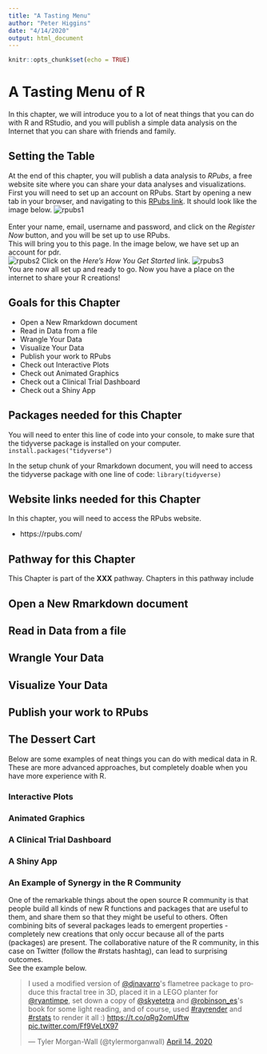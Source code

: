 ```yaml
---
title: "A Tasting Menu"
author: "Peter Higgins"
date: "4/14/2020"
output: html_document
---
```


```r
knitr::opts_chunk$set(echo = TRUE)
```

# A Tasting Menu of R
In this chapter, we will introduce you to a lot of neat things that you can do with R and RStudio, and you will publish a simple data analysis on the Internet 
that you can share with friends and family.

## Setting the Table

At the end of this chapter, you will publish a data analysis to *RPubs*, a free website site where you can share your data analyses and visualizations. First you will need to set up an account on RPubs. Start by opening a new tab in your browser, and navigating to this [RPubs link](https://rpubs.com/users/new). It should look like the image below.
![rpubs1](images/rpubs1.png)    
<br>
Enter your name, email, username and password, and click on the _Register Now_ button, and you will be set up to use RPubs.    
This will bring you to this page. In the image below, we have set up an account for pdr.    
![rpubs2](images/rpubs2.png) 
Click on the _Here's How You Get Started_ link.
![rpubs3](images/rpubs3.png)    
You are now all set up and ready to go. Now you have a place on the internet to share your R creations!

## Goals for this Chapter
- Open a New Rmarkdown document
- Read in Data from a file
- Wrangle Your Data
- Visualize Your Data
- Publish your work to RPubs
- Check out Interactive Plots
- Check out Animated Graphics
- Check out a Clinical Trial Dashboard
- Check out a Shiny App

## Packages needed for this Chapter
You will need to enter this line of code into your console, to make sure that the tidyverse package is installed on your computer.
`install.packages("tidyverse")`      

In the setup chunk of your Rmarkdown document, you will need to access the tidyverse package with one line of code:
`library(tidyverse)`

## Website links needed for this Chapter
In this chapter, you will need to access the RPubs website.   

- https://rpubs.com/

## Pathway for this Chapter
This Chapter is part of the **XXX** pathway.
Chapters in this pathway include

## Open a New Rmarkdown document

## Read in Data from a file

## Wrangle Your Data

## Visualize Your Data

## Publish your work to RPubs

## The Dessert Cart

Below are some examples of neat things you can do with medical data in R. These are more advanced approaches, but completely doable when you have more experience with R.

### Interactive Plots

### Animated Graphics

### A Clinical Trial Dashboard

### A Shiny App

### An Example of Synergy in the R Community
One of the remarkable things about the open source R community is that people build all kinds of new R functions and packages that are useful to them, and share them so that they might be useful to others. Often combining bits of several packages leads to emergent properties - completely new creations that only occur because all of the parts (packages) are present. The collaborative nature of the R community, in this case on Twitter (follow the #rstats hashtag), can lead to surprising outcomes.     
See the example below.

<blockquote class="twitter-tweet"><p lang="en" dir="ltr">I used a modified version of <a href="https://twitter.com/djnavarro?ref_src=twsrc%5Etfw">@djnavarro</a>&#39;s flametree package to produce this fractal tree in 3D, placed it in a LEGO planter for <a href="https://twitter.com/ryantimpe?ref_src=twsrc%5Etfw">@ryantimpe</a>, set down a copy of <a href="https://twitter.com/skyetetra?ref_src=twsrc%5Etfw">@skyetetra</a> and <a href="https://twitter.com/robinson_es?ref_src=twsrc%5Etfw">@robinson_es</a>&#39;s book for some light reading, and of course, used <a href="https://twitter.com/hashtag/rayrender?src=hash&amp;ref_src=twsrc%5Etfw">#rayrender</a> and <a href="https://twitter.com/hashtag/rstats?src=hash&amp;ref_src=twsrc%5Etfw">#rstats</a> to render it all :) <a href="https://t.co/qRg2omUftw">https://t.co/qRg2omUftw</a> <a href="https://t.co/Ff9VeLtX97">pic.twitter.com/Ff9VeLtX97</a></p>&mdash; Tyler Morgan-Wall (@tylermorganwall) <a href="https://twitter.com/tylermorganwall/status/1250047222936416256?ref_src=twsrc%5Etfw">April 14, 2020</a></blockquote> <script async src="https://platform.twitter.com/widgets.js" charset="utf-8"></script>



